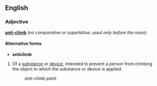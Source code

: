 ==English==
===Adjective===
'''[[anti-]][[climb]]''' (''no comparative or superlative; used only before the noun'')

====Alternative forms====
*'''anticlimb'''<!--rarer than "anti-climb" according to a Google search on 2005-06-01 - Paul G-->

#Of a [[substance]] or [[device]], intended to prevent a person from climbing the object to which the substance or device is applied.
#:''anti-climb paint''